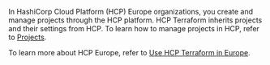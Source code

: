 In HashiCorp Cloud Platform (HCP) Europe organizations, you create and manage projects through the HCP platform. HCP Terraform inherits projects and their settings from HCP. To learn how to manage projects in HCP, refer to [Projects](/hcp/docs/hcp/admin/projects).

To learn more about HCP Europe, refer to [Use HCP Terraform in Europe](/terraform/cloud-docs/europe).
